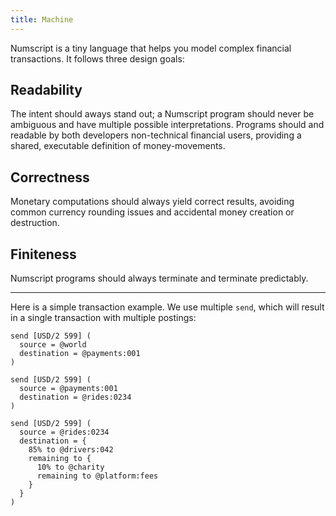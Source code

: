 ```yaml
---
title: Machine
---
```


Numscript is a tiny language that helps you model complex financial transactions. It follows three design goals:

## Readability
The intent should aways stand out; a Numscript program should never be ambiguous and have multiple possible interpretations. Programs should and readable by both developers non-technical financial users, providing a shared, executable definition of money-movements.

## Correctness
Monetary computations should always yield correct results, avoiding common currency rounding issues and accidental money creation or destruction.

## Finiteness
Numscript programs should always terminate and terminate predictably.

-----

Here is a simple transaction example. We use multiple `send`, which will result in a single transaction with multiple postings:
```shell
send [USD/2 599] (
  source = @world
  destination = @payments:001
)

send [USD/2 599] (
  source = @payments:001
  destination = @rides:0234
)

send [USD/2 599] (
  source = @rides:0234
  destination = {
    85% to @drivers:042
    remaining to {
      10% to @charity
      remaining to @platform:fees
    }
  }
)
```
